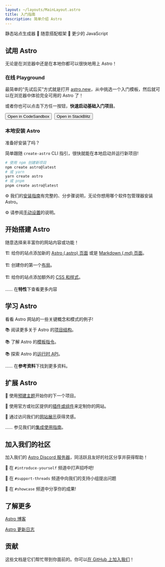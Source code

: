 ```yaml
---
layout: ~/layouts/MainLayout.astro
title: 入门指南
description: 简单介绍 Astro
---
```




静态站点生成器 🚀 随意搭配框架 🚀 更少的 JavaScript

## 试用 Astro

无论是在浏览器中还是在本地你都可以很快地用上 Astro！

### 在线 Playground

最简单的“先试后买”方式就是打开 [astro.new](https://astro.new/)，从中挑选一个入门模板，然后就可以在浏览器中体验完全可用的 Astro 了！

或者你也可以点击下方任一按钮，**快速启动基础入门项目**。

<div style="display: flex; flex-wrap: wrap; gap: 0.5rem;">
    <Button href="https://astro.new/basics?on=codesandbox">Open in CodeSandbox</Button>
    <Button href="https://astro.new/basics?on=stackblitz">Open in StackBlitz</Button>
</div>

### 本地安装 Astro

准备好安装了吗？

简单跟随 `create-astro` CLI 指引，很快就能在本地启动并运行新项目!

```bash
# 使用 npm 创建新项目
npm create astro@latest
# 或 yarn
yarn create astro
# 或 pnpm
pnpm create astro@latest
```

⚙️ 我们的[安装指南](/zh-cn/install/auto/)有完整的、分步骤说明，无论你想用哪个软件包管理器安装 Astro。

⚙️ 请参阅[手动设置](/zh-cn/install/manual/)的说明。

## 开始搭建 Astro

随意选择来丰富你的网站内容或功能！

🏗️ 给你的站点添加新的 [Astro (.astro) 页面](/zh-cn/core-concepts/astro-pages/) 或是 [Markdown (.md) 页面](/zh-cn/guides/markdown-content/)。

🏗️ 创建你的第一个[布局](/zh-cn/core-concepts/layouts/)。

🏗️ 给你的站点添加额外的 [CSS 和样式](/zh-cn/guides/styling/)。

…… 在**特性**下查看更多内容

## 学习 Astro

看看 Astro 网站的一些关键概念和模式的例子!

📚 阅读更多关于 Astro 的[项目结构](/zh-cn/core-concepts/project-structure/)。

📚 了解 Astro 的[模板指令](/zh-cn/reference/directives-reference/)。

📚 探索 Astro 的[运行时 API](/zh-cn/reference/api-reference/)。

…… 在**参考资料**下找到更多资料。

## 扩展 Astro

🧰 使用[预建主题](https://astro.build/themes/)开始你的下一个项目。

🧰 使用官方或社区提供的[插件或组件](https://astro.build/integrations/)来定制你的网站。

🧰 通过访问我们的[网站展示](https://astro.build/showcase/)获得灵感。

…… 参见我们的[集成使用指南](/zh-cn/guides/integrations-guide/)。

## 加入我们的社区

加入我们的 [Astro Discord 服务器](https://astro.build/chat/)，同活跃且友好的社区分享并获得帮助！

💬 在 `#introduce-yourself` 频道中打声招呼吧!

💬 在 `#support-threads` 频道中向我们的支持小组提出问题

💬 在 `#showcase` 频道中分享你的成果!

## 了解更多

[Astro 博客](https://astro.build/blog/)

[Astro 更新日志](https://github.com/withastro/astro/blob/main/packages/astro/CHANGELOG.md)

## 贡献

这些文档是它们帮忙带到你面前的。你可以[在 GitHub 上加入我们](https://github.com/withastro/docs)！

<ContributorList githubRepo="withastro/docs" />
